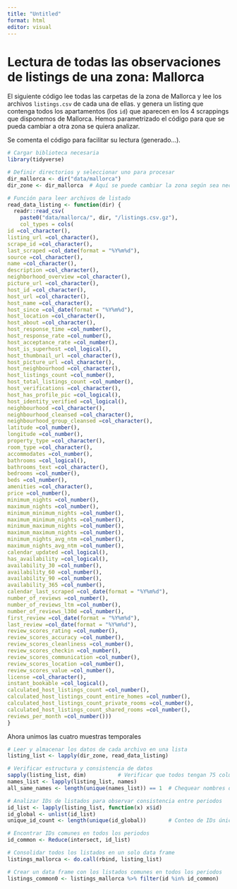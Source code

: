 ```yaml
---
title: "Untitled"
format: html
editor: visual
---
```



# Lectura de todas las observaciones de listings de una zona: Mallorca


El siguiente código lee todas las carpetas de la zona de Mallorca y lee los 
archivos `listings.csv` de cada una de ellas. 
y  genera un listing que contenga todos los apartamentos (los `id`) que 
aparecen en los 4 scrappings que disponemos de Mallorca. Hemos parametrizado 
el código para que se pueda cambiar a otra zona se quiera analizar.

Se comenta el código para facilitar su lectura (generado...).

```r
# Cargar biblioteca necesaria
library(tidyverse)

# Definir directorios y seleccionar uno para procesar
dir_mallorca <- dir("data/mallorca")
dir_zone <- dir_mallorca  # Aquí se puede cambiar la zona según sea necesario

# Función para leer archivos de listado
read_data_listing <- function(dir) {
  readr::read_csv(
    paste0("data/mallorca/", dir, "/listings.csv.gz"),
    col_types = cols(                         
id =col_character(),
listing_url =col_character(),
scrape_id =col_character(),
last_scraped =col_date(format = "%Y%m%d"),
source =col_character(),
name =col_character(),
description =col_character(),
neighborhood_overview =col_character(),
picture_url =col_character(),
host_id =col_character(),
host_url =col_character(),
host_name =col_character(),
host_since =col_date(format = "%Y%m%d"),
host_location =col_character(),
host_about =col_character(),
host_response_time =col_number(),
host_response_rate =col_number(),
host_acceptance_rate =col_number(),
host_is_superhost =col_logical(),
host_thumbnail_url =col_character(),
host_picture_url =col_character(),
host_neighbourhood =col_character(),
host_listings_count =col_number(),
host_total_listings_count =col_number(),
host_verifications =col_character(),
host_has_profile_pic =col_logical(),
host_identity_verified =col_logical(),
neighbourhood =col_character(),
neighbourhood_cleansed =col_character(),
neighbourhood_group_cleansed =col_character(),
latitude =col_number(),
longitude =col_number(),
property_type =col_character(),
room_type =col_character(),
accommodates =col_number(),
bathrooms =col_logical(),
bathrooms_text =col_character(),
bedrooms =col_number(),
beds =col_number(),
amenities =col_character(),
price =col_number(),
minimum_nights =col_number(),
maximum_nights =col_number(),
minimum_minimum_nights =col_number(),
maximum_minimum_nights =col_number(),
minimum_maximum_nights =col_number(),
maximum_maximum_nights =col_number(),
minimum_nights_avg_ntm =col_number(),
maximum_nights_avg_ntm =col_number(),
calendar_updated =col_logical(),
has_availability =col_logical(),
availability_30 =col_number(),
availability_60 =col_number(),
availability_90 =col_number(),
availability_365 =col_number(),
calendar_last_scraped =col_date(format = "%Y%m%d"),
number_of_reviews =col_number(),
number_of_reviews_ltm =col_number(),
number_of_reviews_l30d =col_number(),
first_review =col_date(format = "%Y%m%d"),
last_review =col_date(format = "%Y%m%d"),
review_scores_rating =col_number(),
review_scores_accuracy =col_number(),
review_scores_cleanliness =col_number(),
review_scores_checkin =col_number(),
review_scores_communication =col_number(),
review_scores_location =col_number(),
review_scores_value =col_number(),
license =col_character(),
instant_bookable =col_logical(),
calculated_host_listings_count =col_number(),
calculated_host_listings_count_entire_homes =col_number(),
calculated_host_listings_count_private_rooms =col_number(),
calculated_host_listings_count_shared_rooms =col_number(),
reviews_per_month =col_number()))
}
```


Ahora unimos las cuatro muestras temporales

```r
# Leer y almacenar los datos de cada archivo en una lista
listing_list <- lapply(dir_zone, read_data_listing)

# Verificar estructura y consistencia de datos
sapply(listing_list, dim)          # Verificar que todos tengan 75 columnas
names_list <- lapply(listing_list, names)
all_same_names <- length(unique(names_list)) == 1  # Chequear nombres de columnas

# Analizar IDs de listados para observar consistencia entre periodos
id_list <- lapply(listing_list, function(x) x$id)
id_global <- unlist(id_list)
unique_id_count <- length(unique(id_global))       # Conteo de IDs únicos

# Encontrar IDs comunes en todos los periodos
id_common <- Reduce(intersect, id_list)

# Consolidar todos los listados en un solo data frame
listings_mallorca <- do.call(rbind, listing_list)

# Crear un data frame con los listados comunes en todos los periodos
listings_common0 <- listings_mallorca %>% filter(id %in% id_common)
```